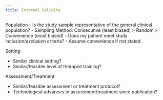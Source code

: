 ```yaml
---
title: External Validity
---
```


Population
- Is the study sample representative of the general clinical population?
    - Sampling Method: Consecutive (least biased) > Random > Convenience (most biased)
- Does my patient meet study inclusion/exclusion criteria?
- Assume convenience if not stated

Setting

- Similar clinical setting?
- Similar/feasible level of therapist training?

Assessment/Treatment

- Similar/feasible assessment or treatment protocol?
- Technological advances in assessment/treatment since publication?
